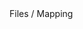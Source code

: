 <div style={{ float: "left", display: "table-column", width: "20%" }}>
  <span
    style={{
      background: "#FFF9F5",
      color: "#DBA06C",
      borderRadius: "10px",
      fontSize: ".8em",
      padding: "2px 10px",
      display: "inline-block",
      fontWeight: "500",
      letterSpacing: ".5px",
      whiteSpace: "nowrap",
    }}
  >Files / Mapping</span>
</div>
